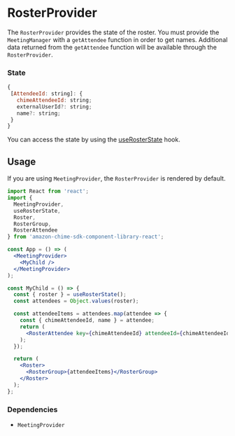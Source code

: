 <Meta title="SDK Providers/RosterProvider" />

# RosterProvider

The `RosterProvider` provides the state of the roster. You must provide the `MeetingManager` with a `getAttendee` function in order to get names. Additional data returned from the `getAttendee` function will be available through the `RosterProvider`.

### State

```javascript
{
 [AttendeeId: string]: {
   chimeAttendeeId: string;
   externalUserId?: string;
   name?: string;
 }
}
```
You can access the state by using the [useRosterState](/?path=/docs/sdk-hooks-userosterstate--page) hook.

## Usage

If you are using `MeetingProvider`, the `RosterProvider` is rendered by default.

```jsx
import React from 'react';
import {
  MeetingProvider,
  useRosterState,
  Roster,
  RosterGroup,
  RosterAttendee
} from 'amazon-chime-sdk-component-library-react';

const App = () => (
  <MeetingProvider>
    <MyChild />
  </MeetingProvider>
);

const MyChild = () => {
  const { roster } = useRosterState();
  const attendees = Object.values(roster);

  const attendeeItems = attendees.map(attendee => {
    const { chimeAttendeeId, name } = attendee;
    return (
      <RosterAttendee key={chimeAttendeeId} attendeeId={chimeAttendeeId} />
    );
  });

  return (
    <Roster>
      <RosterGroup>{attendeeItems}</RosterGroup>
    </Roster>
  );
};
```

### Dependencies

- `MeetingProvider`

